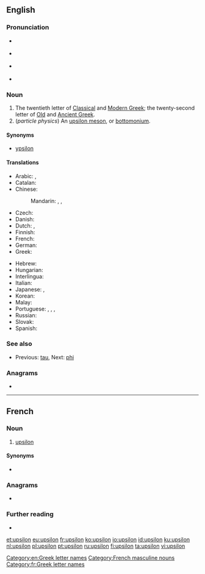 ==English==

===Pronunciation===
* {{a|UK}} {{IPA|/ˈupsi.lɔːn/|lang=en}}
* {{a|US}} {{IPA|/ˈupsi.lɔn/|lang=en}}
* {{a|cot-caught}} {{IPA|/ˈupsi.lɑn/|lang=en}}
* {{rhymes|ɔːn|lang=en}}
{{letter disp2|tau|[[image:Greek_uc_upsilon.png|36px]] [[image:Greek_lc_upsilon.png|27px]]|phi|ὖ ψιλόν|Υ|υ}}

===Noun===
{{en-noun|s|upsila}}

# The twentieth letter of [[Classical Greek|Classical]] and [[Modern Greek]]; the twenty-second letter of [[Old Greek|Old]] and [[Ancient Greek]].
# (''particle physics'') An [[upsilon meson]], or [[bottomonium]].

====Synonyms====
* {{qualifier|uncommon}} [[ypsilon]]

====Translations====
{{trans-top|letter of the Greek alphabet}}
* Arabic: {{t|ar|أُبْسِلُون|m}}, {{t|ar|أُبْسِيلُون|m|tr=ʾubsilūn}}
* Catalan: {{t+|ca|ípsilon|f}}
* Chinese:
*: Mandarin: {{t+|cmn|宇普西龍|sc=Hani}}, {{t+|cmn|宇普西龙|tr=yǔpǔxīlóng|sc=Hani}}, {{t|cmn|埃普西隆|tr=āipǔxīlóng|sc=Hani}}
* Czech: {{t+|cs|ypsilon|n}}
* Danish: {{t+|da|ypsilon|n}}
* Dutch: {{t+|nl|upsilon|m|f}}, {{t+|nl|ypsilon|m|f}}
* Finnish: {{t+|fi|ypsilon}}
* French: {{t+|fr|upsilon|m}}
* German: {{t+|de|Ypsilon|n}}
* Greek: {{t+|el|ύψιλον|n}}
{{trans-mid}}
* Hebrew: {{t|he|אִיפְּסִילוֹן|f|tr=ípsilon}}
* Hungarian: {{t|hu|üpszilon}}
* Interlingua: {{t|ia|ypsilon}}
* Italian: {{t|it|ipsilon}}
* Japanese: {{t|ja|ユプシロン|tr=yupushiron|sc=Jpan}}, {{t|ja|ウプシロン|tr=upushiron|sc=Jpan}}
* Korean: {{t+|ko|입실론|sc=Kore}}
* Malay: {{t|ms|upsilon}}
* Portuguese: {{t+|pt|ípsilon|m}}, {{t|pt|hipsilo|m}}, {{t|pt|ipsilone|m}}, {{t|pt|ipsilão|m}}
* Russian: {{t+|ru|и́псилон|m}}
* Slovak: {{t|sk|ypsilon|m}}
* Spanish: {{t|es|ípsilon}}
{{trans-bottom}}

===See also===
* {{sense|Greek letter}} Previous: [[tau]], Next: [[phi]]

===Anagrams===
* {{l|en|unspoil}}

[[Category:en:Greek letter names]]

----

==French==

===Noun===
{{fr-noun|m|upsilon}}

# [[#English|upsilon]] {{gloss|Greek letter}}

====Synonyms====
* {{l|fr|i grec}}

===Anagrams===
* {{l|fr|pulsion}}

===Further reading===
* {{R:TLFi}}

[[Category:French masculine nouns]]
[[Category:fr:Greek letter names]]

[[et:upsilon]]
[[eu:upsilon]]
[[fr:upsilon]]
[[ko:upsilon]]
[[io:upsilon]]
[[id:upsilon]]
[[ku:upsilon]]
[[nl:upsilon]]
[[pl:upsilon]]
[[pt:upsilon]]
[[ru:upsilon]]
[[fi:upsilon]]
[[ta:upsilon]]
[[vi:upsilon]]
